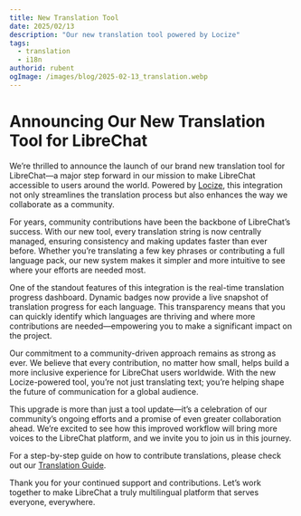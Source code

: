 ```yaml
---
title: New Translation Tool
date: 2025/02/13
description: "Our new translation tool powered by Locize"
tags:
  - translation
  - i18n
authorid: rubent
ogImage: /images/blog/2025-02-13_translation.webp
---
```



<BlogHeader />

# Announcing Our New Translation Tool for LibreChat

We’re thrilled to announce the launch of our brand new translation tool for LibreChat—a major step forward in our mission to make LibreChat accessible to users around the world. Powered by [Locize](https://locize.com), this integration not only streamlines the translation process but also enhances the way we collaborate as a community.

For years, community contributions have been the backbone of LibreChat’s success. With our new tool, every translation string is now centrally managed, ensuring consistency and making updates faster than ever before. Whether you’re translating a few key phrases or contributing a full language pack, our new system makes it simpler and more intuitive to see where your efforts are needed most.

One of the standout features of this integration is the real-time translation progress dashboard. Dynamic badges now provide a live snapshot of translation progress for each language. This transparency means that you can quickly identify which languages are thriving and where more contributions are needed—empowering you to make a significant impact on the project.

Our commitment to a community-driven approach remains as strong as ever. We believe that every contribution, no matter how small, helps build a more inclusive experience for LibreChat users worldwide. With the new Locize-powered tool, you’re not just translating text; you’re helping shape the future of communication for a global audience.

This upgrade is more than just a tool update—it’s a celebration of our community’s ongoing efforts and a promise of even greater collaboration ahead. We’re excited to see how this improved workflow will bring more voices to the LibreChat platform, and we invite you to join us in this journey.

For a step-by-step guide on how to contribute translations, please check out our [Translation Guide](https://www.librechat.ai/docs/translation).

Thank you for your continued support and contributions. Let’s work together to make LibreChat a truly multilingual platform that serves everyone, everywhere.
